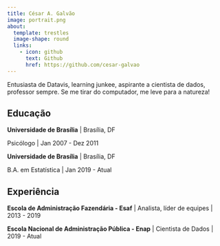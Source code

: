 ```yaml
---
title: César A. Galvão
image: portrait.png
about:
  template: trestles
  image-shape: round
  links:
    - icon: github
      text: Github
      href: https://github.com/cesar-galvao
---
```



:::{#hero-heading}

Entusiasta de Datavis, learning junkee, aspirante a cientista de dados, professor sempre. Se me tirar do computador, me leve para a natureza!

## Educação

**Universidade de Brasília** | Brasília, DF

Psicólogo | Jan 2007 - Dez 2011

**Universidade de Brasília** | Brasília, DF

B.A. em Estatística | Jan 2019 - Atual

## Experiência

**Escola de Administração Fazendária - Esaf** | Analista, líder de equipes | 2013 - 2019

**Escola Nacional de Administração Pública - Enap** | Cientista de Dados | 2019 - Atual

:::